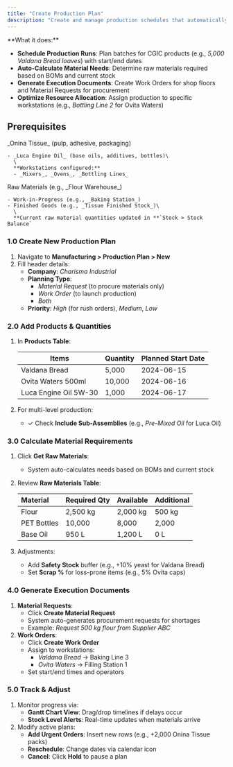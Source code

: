 ```yaml
---
title: "Create Production Plan"
description: "Create and manage production schedules that automatically calculate material needs, generate work orders, and trigger procurement requests—ensuring efficient resource allocation and on-time delivery in the CGIC App."
---
```


<Card title="Overview" icon="sparkles" iconType="duotone">
  **What it does:**

  - **Schedule Production Runs**: Plan batches for CGIC products (e.g., _5,000 Valdana Bread loaves_) with start/end dates
  - **Auto-Calculate Material Needs**: Determine raw materials required based on BOMs and current stock
  - **Generate Execution Documents**: Create Work Orders for shop floors and Material Requests for procurement
  - **Optimize Resource Allocation**: Assign production to specific workstations (e.g., _Bottling Line 2_ for Ovita Waters)
</Card>

## **Prerequisites**

<CardGroup cols={1}>
  <Card title="Active BOMs exist for products" icon="circle-dot" iconType="duotone">
    _Onina Tissue_ (pulp, adhesive, packaging)

    - _Luca Engine Oil_ (base oils, additives, bottles)\
      \
      **Workstations configured:**
      - _Mixers_, _Ovens_, _Bottling Lines_
  </Card>
  <Card title="Warehouses defined" icon="circle-dot" iconType="duotone">
    Raw Materials (e.g., _Flour Warehouse_)

    - Work-in-Progress (e.g., _Baking Station_)
    - Finished Goods (e.g., _Tissue Finished Stock_)\
      \
      **Current raw material quantities updated in **`Stock > Stock Balance`
  </Card>
</CardGroup>

### **1.0 Create New Production Plan**

1. Navigate to **Manufacturing \> Production Plan \> New**
2. Fill header details:
   - **Company**: _Charisma Industrial_
   - **Planning Type**:
     - _Material Request_ (to procure materials only)
     - _Work Order_ (to launch production)
     - _Both_
   - **Priority**: _High_ (for rush orders), _Medium_, _Low_

### **2.0 Add Products & Quantities**

1. In **Products Table**:

   | **Items**             | **Quantity** | **Planned Start Date** |
   | --------------------- | ------------ | ---------------------- |
   | Valdana Bread         | 5,000        | 2024-06-15             |
   | Ovita Waters 500ml    | 10,000       | 2024-06-16             |
   | Luca Engine Oil 5W-30 | 1,000        | 2024-06-17             |
2. For multi-level production:
   - ✓ Check **Include Sub-Assemblies** (e.g., _Pre-Mixed Oil_ for Luca Oil)

### **3.0 Calculate Material Requirements**

1. Click **Get Raw Materials**:
   - System auto-calculates needs based on BOMs and current stock
2. Review **Raw Materials Table**:

   | **Material** | **Required Qty** | **Available** | **Additional** |
   | :----------- | :--------------- | :------------ | :------------- |
   | Flour        | 2,500 kg         | 2,000 kg      | 500 kg         |
   | PET Bottles  | 10,000           | 8,000         | 2,000          |
   | Base Oil     | 950 L            | 1,200 L       | 0 L            |
3. Adjustments:
   - Add **Safety Stock** buffer (e.g., \+10% yeast for Valdana Bread)
   - Set **Scrap %** for loss-prone items (e.g., 5% Ovita caps)

### **4.0 Generate Execution Documents**

1. **Material Requests**:
   - Click **Create Material Request**
   - System auto-generates procurement requests for shortages
   - Example: _Request 500 kg flour from Supplier ABC_
2. **Work Orders**:
   - Click **Create Work Order**
   - Assign to workstations:
     - _Valdana Bread_ → Baking Line 3
     - _Ovita Waters_ → Filling Station 1
   - Set start/end times and operators

### **5.0 Track & Adjust**

1. Monitor progress via:
   - **Gantt Chart View**: Drag/drop timelines if delays occur
   - **Stock Level Alerts**: Real-time updates when materials arrive
2. Modify active plans:
   - **Add Urgent Orders**: Insert new rows (e.g., \+2,000 Onina Tissue packs)
   - **Reschedule**: Change dates via calendar icon
   - **Cancel**: Click **Hold** to pause a plan